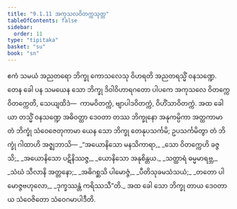 ```yaml
---
title: "9.1.11 အကုသလဝိတက္ကသုတ္တ"
tableOfContents: false
sidebar:
  order: 11
type: "tipitaka"
basket: "su"
book: "sn"
---
```



<DynamicBreadcrumb />

<Division number="231" book="sn" e="ch" v="18" p="313">

<Paragraph number="1424" book="sn">
ဧကံ သမယံ အညတရော ဘိက္ခု ကောသလေသု ဝိဟရတိ အညတရသ္မိံ ဝနသဏ္ဍေ. တေန ခေါ ပန သမယေန သော ဘိက္ခု ဒိဝါဝိဟာရဂတော ပါပကေ အကုသလေ ဝိတက္ကေ ဝိတက္ကေတိ, သေယျထိဒံ—  ကာမဝိတက္ကံ, ဗျာပါဒဝိတက္ကံ, ဝိဟိံသာဝိတက္ကံ. အထ ခေါ ယာ တသ္မိံ ဝနသဏ္ဍေ အဓိဝတ္ထာ ဒေဝတာ တဿ ဘိက္ခုနော အနုကမ္ပိကာ အတ္ထကာမာ တံ ဘိက္ခုံ သံဝေဇေတုကာမာ ယေန သော ဘိက္ခု တေနုပသင်္ကမိ; ဥပသင်္ကမိတွာ တံ ဘိက္ခုံ ဂါထာဟိ အဇ္ဈဘာသိ—
</Paragraph>

<Paragraph number="1425" type="verses" book="sn">
_“အယောနိသော မနသိကာရာ,_  
_သော ဝိတက္ကေဟိ ခဇ္ဇသိ;_  
_အယောနိသော ပဋိနိဿဇ္ဇ,_  
_ယောနိသော အနုစိန္တယ._  

</Paragraph>

<Paragraph number="1426" type="verses" book="sn">
_သတ္ထာရံ ဓမ္မမာရဗ္ဘ,_  
_သံဃံ သီလာနိ အတ္တနော;_  
_အဓိဂစ္ဆသိ ပါမောဇ္ဇံ,_  
_ပီတိသုခမသံသယံ;_  
_တတော ပါမောဇ္ဇဗဟုလော,_  
_ဒုက္ခဿန္တံ ကရိဿသီ”တိ._  

</Paragraph>

<Paragraph number="1427" book="sn">
အထ ခေါ သော ဘိက္ခု တာယ ဒေဝတာယ သံဝေဇိတော သံဝေဂမာပါဒီတိ.
</Paragraph>
</Division>